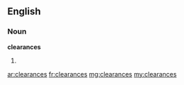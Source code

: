 ==English==

===Noun===
'''clearances'''

# {{plural of|[[clearance]]}}

[[ar:clearances]]
[[fr:clearances]]
[[mg:clearances]]
[[my:clearances]]